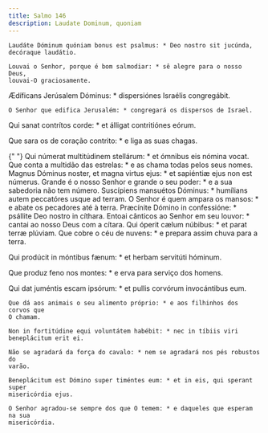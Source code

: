 ```yaml
---
title: Salmo 146
description: Laudate Dominum, quoniam
---
```


<div class="side-by-side not-content">

    Laudáte Dóminum quóniam bonus est psalmus: * Deo nostro sit jucúnda,
    decóraque laudátio.

    Louvai o Senhor, porque é bom salmodiar: * sê alegre para o nosso Deus,
    louvai-O graciosamente.

Ædíficans Jerúsalem Dóminus: \* dispersiónes Israélis congregábit.

    O Senhor que edifica Jerusalém: * congregará os dispersos de Israel.

Qui sanat contrítos corde: \* et álligat contritiónes eórum.</span>

Que sara os de coração contrito: \* e liga as suas chagas.

{" "}
<span>
  Qui númerat multitúdinem stellárum: * et ómnibus eis nómina vocat. Que conta a
  multidão das estrelas: * e as chama todas pelos seus nomes. Magnus Dóminus
  noster, et magna virtus ejus: * et sapiéntiæ ejus non est númerus. Grande é o
  nosso Senhor e grande o seu poder: * e a sua sabedoria não tem número.
  Suscípiens mansuétos Dóminus: * humílians autem peccatóres usque ad terram. O
  Senhor é quem ampara os mansos: * e abate os pecadores até à terra. Præcínite
  Dómino in confessióne: * psállite Deo nostro in cíthara. Entoai cânticos ao
  Senhor em seu louvor: * cantai ao nosso Deus com a cítara. Qui óperit cælum
  núbibus: * et parat terræ plúviam.
</span>
Que cobre o céu de nuvens: * e prepara assim chuva para a terra.

Qui prodúcit in móntibus fænum: \* et herbam servitúti hóminum.

Que produz feno nos montes: \* e erva para serviço dos homens.

  <span>
    Qui dat juméntis escam ipsórum: * et pullis corvórum invocántibus eum.
 
    Que dá aos animais o seu alimento próprio: * e aos filhinhos dos corvos que
    O chamam.
 
    Non in fortitúdine equi voluntátem habébit: * nec in tíbiis viri
    beneplácitum erit ei.
 
    Não se agradará da força do cavalo: * nem se agradará nos pés robustos do
    varão.
 
    Beneplácitum est Dómino super timéntes eum: * et in eis, qui sperant super
    misericórdia ejus.
 
    O Senhor agradou-se sempre dos que O temem: * e daqueles que esperam na sua
    misericórdia.

</div>

